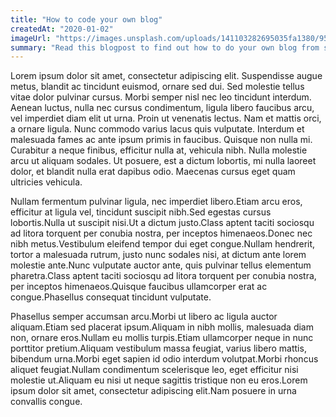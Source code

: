 ```yaml
---
title: "How to code your own blog"
createdAt: "2020-01-02"
imageUrl: "https://images.unsplash.com/uploads/141103282695035fa1380/95cdfeef?ixid=MXwxMjA3fDB8MHxwaG90by1wYWdlfHx8fGVufDB8fHw"
summary: "Read this blogpost to find out how to do your own blog from scratch"
---
```


<p>
  Lorem ipsum dolor sit amet, consectetur adipiscing elit. Suspendisse augue
  metus, blandit ac tincidunt euismod, ornare sed dui. Sed molestie tellus vitae
  dolor pulvinar cursus. Morbi semper nisl nec leo tincidunt interdum. Aenean
  luctus, nulla nec cursus condimentum, ligula libero faucibus arcu, vel
  imperdiet diam elit ut urna. Proin ut venenatis lectus. Nam et mattis orci, a
  ornare ligula. Nunc commodo varius lacus quis vulputate. Interdum et malesuada
  fames ac ante ipsum primis in faucibus. Quisque non nulla mi. Curabitur a
  neque finibus, efficitur nulla at, vehicula nibh. Nulla molestie arcu ut
  aliquam sodales. Ut posuere, est a dictum lobortis, mi nulla laoreet dolor, et
  blandit nulla erat dapibus odio. Maecenas cursus eget quam ultricies vehicula.
</p>
<p>
  Nullam fermentum pulvinar ligula, nec imperdiet libero.Etiam arcu eros,
  efficitur at ligula vel, tincidunt suscipit nibh.Sed egestas cursus
  lobortis.Nulla ut suscipit nisi.Ut a dictum justo.Class aptent taciti sociosqu
  ad litora torquent per conubia nostra, per inceptos himenaeos.Donec nec nibh
  metus.Vestibulum eleifend tempor dui eget congue.Nullam hendrerit, tortor a
  malesuada rutrum, justo nunc sodales nisi, at dictum ante lorem molestie
  ante.Nunc vulputate auctor ante, quis pulvinar tellus elementum pharetra.Class
  aptent taciti sociosqu ad litora torquent per conubia nostra, per inceptos
  himenaeos.Quisque faucibus ullamcorper erat ac congue.Phasellus consequat
  tincidunt vulputate.
</p>
<p>
  Phasellus semper accumsan arcu.Morbi ut libero ac ligula auctor aliquam.Etiam
  sed placerat ipsum.Aliquam in nibh mollis, malesuada diam non, ornare
  eros.Nullam eu mollis turpis.Etiam ullamcorper neque in nunc porttitor
  pretium.Aliquam vestibulum massa feugiat, varius libero mattis, bibendum
  urna.Morbi eget sapien id odio interdum volutpat.Morbi rhoncus aliquet
  feugiat.Nullam condimentum scelerisque leo, eget efficitur nisi molestie
  ut.Aliquam eu nisi ut neque sagittis tristique non eu eros.Lorem ipsum dolor
  sit amet, consectetur adipiscing elit.Nam posuere in urna convallis congue.
</p>
